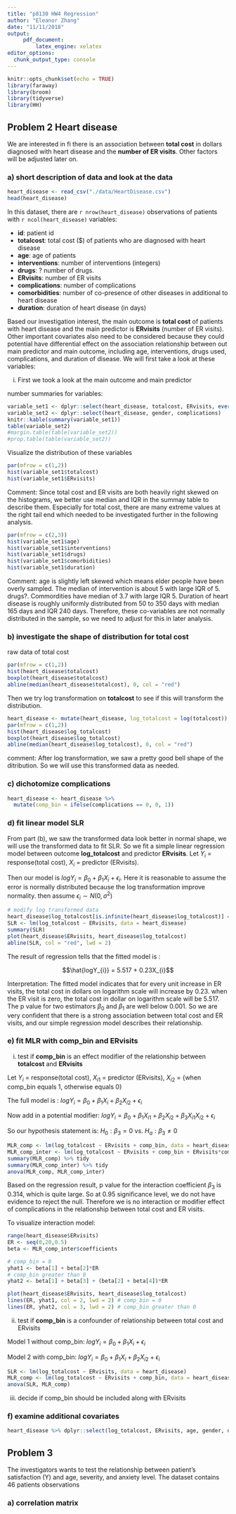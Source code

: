 ```yaml
---
title: "p8130 HW4 Regression"
author: "Eleanor Zhang"
date: "11/11/2018"
output: 
     pdf_document:
         latex_engine: xelatex
editor_options: 
  chunk_output_type: console
---
```


```r
knitr::opts_chunk$set(echo = TRUE)
library(faraway)
library(broom)
library(tidyverse)
library(HH) 
```

## Problem 2 Heart disease

We are interested in fi there is an association between __total cost__ in dollars diagnosed with heart disease and the __number of ER visits__. Other factors will be adjusted later on.

### a) short description of data and look at the data

```r
heart_disease <- read_csv("./data/HeartDisease.csv")
head(heart_disease)
```

In this dataset, there are `r nrow(heart_disease)` observations of patients with `r ncol(heart_disease)` variables:  

*  __id__: patient id
*  __totalcost__: total cost ($) of patients who are diagnosed with heart disease
*  __age__: age of patients
*  __interventions__: number of interventions (integers)
*  __drugs__: ? number of drugs.
*  __ERvisits__: number of ER visits
*  __complications__: number of complications
*  __comorbidities__: number of co-presence of other diseases in additional to heart disease
*  __duration__: duration of heart disease (in days)

Based our investigation interest, the main outcome is __total cost__ of patients with heart disease and the main predictor is __ERvisits__ (number of ER visits). Other important covariates also need to be considered because they could potential have differential effect on the association relationship between out main predictor and main outcome, including age, interventions, drugs used, complications, and duration of disease. We will first take a look at these variables:

i) First we took a look at the main outcome and main predictor

number summaries for variables:
```r
variable_set1 <- dplyr::select(heart_disease, totalcost, ERvisits, everything(), -c(id, gender, complications))
variable_set2 <- dplyr::select(heart_disease, gender, complications)
knitr::kable(summary(variable_set1))
table(variable_set2)
#margin.table(table(variable_set2))
#prop.table(table(variable_set2))
```

Visualize the distribution of these variables

```r
par(mfrow = c(1,2))
hist(variable_set1$totalcost)
hist(variable_set1$ERvisits)
```

Comment: Since total cost and ER visits are both heavily right skewed on the histograms, we better use median and IQR in the summay table to describe them. Especially for total cost, there are many extreme values at the right tail end which needed to be investigated further in the following analysis.

```r
par(mfrow = c(2,3))
hist(variable_set1$age)
hist(variable_set1$interventions)
hist(variable_set1$drugs)
hist(variable_set1$comorbidities)
hist(variable_set1$duration)
```

Comment: age is slightly left skewed which means elder people have been overly sampled. The median of intervention is about 5 with large IQR of 5. drugs?. Commordities have median of 3.7 with large IQR 5. Duration of heart disease is roughly uniformly distributed from 50 to 350 days with median 165 days and IQR 240 days. Therefore, these co-variables are not normally distributed in the sample, so we need to adjust for this in later analysis.

### b) investigate the shape of distribution for total cost

raw data of total cost
```r
par(mfrow = c(1,2))
hist(heart_disease$totalcost)
boxplot(heart_disease$totalcost)
abline(median(heart_disease$totalcost), 0, col = "red")
```

Then we try log transformation on __totalcost__ to see if this will transform the distribution.

```r
heart_disease <- mutate(heart_disease, log_totalcost = log(totalcost))
par(mfrow = c(1,2))
hist(heart_disease$log_totalcost)
boxplot(heart_disease$log_totalcost)
abline(median(heart_disease$log_totalcost), 0, col = "red")
```

comment: After log transformation, we saw a pretty good bell shape of the ditribution. So we will use this transformed data as needed.


### c) dichotomize complications

```r
heart_disease <- heart_disease %>% 
  mutate(comp_bin = ifelse(complications == 0, 0, 1))
```

### d) fit linear model SLR

From part (b), we saw the transformed data look better in normal shape, we will use the transformed data to fit SLR. So we fit a simple linear regression model between outcome __log_totalcost__ and predictor __ERvisits__. Let $Y_{i}$ = response(total cost), $X_{i}$ = predictor (ERvisits).

Then our model is $logY_{i} = \beta_0 + \beta_{1}X_{i} + \epsilon_{i}$. Here it is reasonable to assume the error is normally distributed because the log transformation improve normality. then assume $\epsilon_{i} \sim N(0, \sigma^2)$

```r
# modify log transformed data
heart_disease$log_totalcost[is.infinite(heart_disease$log_totalcost)] = 0
SLR <- lm(log_totalcost ~ ERvisits, data = heart_disease)
summary(SLR)
plot(heart_disease$ERvisits, heart_disease$log_totalcost)
abline(SLR, col = "red", lwd = 2)
```

The result of regression tells that the fitted model is :

$$\hat{logY_{i}} = 5.517 + 0.23X_{i}$$

Interpretation: The fitted model indicates that for every unit increase in ER visits, the total cost in dollars on logarithm scale will increase by 0.23. when the ER visit is zero, the total cost in dollar on logarithm scale will be 5.517. The p value for two estimators $\beta_{0}$ and $\beta_{1}$ are well below 0.001. So we are very confident that there is a strong association between total cost and ER visits, and our simple regression model describes their relationship.

### e) fit MLR with comp_bin and ERvisits

i) test if __comp_bin__ is an effect modifier of the relationship between __totalcost__ and __ERvisits__  

Let $Y_{i}$ = response(total cost), $X_{i1}$ = predictor (ERvisits), $X_{i2}$ = {when comp_bin equals 1, otherwise equals 0}

The full model is :  $logY_{i} = \beta_0 + \beta_{1}X_{i} + \beta_{2}X_{i2} + \epsilon_{i}$  

Now add in a potential modifier: $logY_{i} = \beta_0 + \beta_{1}X_{i1} + \beta_{2}X_{i2}+ \beta_{3}X_{i1}X_{i2} + \epsilon_{i}$

So our hypothesis statement is:  $H_{0}: \beta_{3} = 0$ vs. $H_{a}: \beta_{3} \ne 0$  

```r
MLR_comp <- lm(log_totalcost ~ ERvisits + comp_bin, data = heart_disease)
MLR_comp_inter <- lm(log_totalcost ~ ERvisits + comp_bin + ERvisits*comp_bin, data = heart_disease)
summary(MLR_comp) %>% tidy
summary(MLR_comp_inter) %>% tidy
anova(MLR_comp, MLR_comp_inter)
```

Based on the regression result, p value for the interaction coefficient $\beta_{3}$ is 0.314, which is quite large. So at 0.95 significance level, we do not have evidence to reject the null. Therefore we is no interaction or modifier effect of complications in the relationship between total cost and ER visits.

To visualize interaction model:  

```r
range(heart_disease$ERvisits)
ER <- seq(0,20,0.5)
beta <- MLR_comp_inter$coefficients

# comp_bin = 0
yhat1 <- beta[1] + beta[2]*ER 
# comp_bin greater than 0
yhat2 <- beta[1] + beta[3] + (beta[2] + beta[4])*ER

plot(heart_disease$ERvisits, heart_disease$log_totalcost)
lines(ER, yhat1, col = 2, lwd = 2) # comp_bin = 0
lines(ER, yhat2, col = 3, lwd = 2) # comp_bin greater than 0
```

ii) test if __comp_bin__ is a confounder of relationship between total cost and ERvisits

Model 1 without comp_bin:  $logY_{i} = \beta_0 + \beta_{1}X_{i} + \epsilon_{i}$  

Model 2 with comp_bin:  $logY_{i} = \beta_0 + \beta_{1}X_{i} + \beta_{2}X_{i2} + \epsilon_{i}$

```r
SLR <- lm(log_totalcost ~ ERvisits, data = heart_disease)
MLR_comp <- lm(log_totalcost ~ ERvisits + comp_bin, data = heart_disease)
anova(SLR, MLR_comp)
```

iii) decide if comp_bin should be included along with ERvisits

### f) examine additional covariates 

```r
heart_disease %>% dplyr::select(log_totalcost, ERvisits, age, gender, duration) %>% pairs()
```


## Problem 3

The investigators wants to test the relationship between patient's satisfaction (Y) and age, severity, and anxiety level. The dataset contains 46 patients observations

### a) correlation matrix

```r

```


